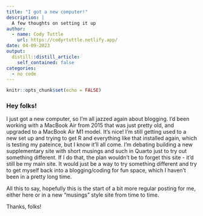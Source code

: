 ```yaml
---
title: "I got a new computer!"
description: |
  A few thoughts on setting it up 
author:
  - name: Cody Tuttle
    url: https://codyrtuttle.netlify.app/
date: 04-09-2023
output:
  distill::distill_article:
    self_contained: false
categories:
  - no code
---
```



```r
knitr::opts_chunk$set(echo = FALSE)
```

### Hey folks!

I just got a new computer, so I'm all jazzed again about blogging. I'd been working with a MacBook Air from 2015 that was just pretty old, and upgraded to a MacBook Air M1 model. It's nice! I'm still getting used to a new set up and trying to get R and everything like that installed again, which is testing my pateince, but I know it'll all come. I'm debating building a new supplementary site with short musings and such in Quarto just to try out something different. If I do that, the plan wouldn't be to forget this site - it'd still be my main site. It would just be a way to try something different and try to get myself back into a blogging/coding for fun space, which I haven't been in a pretty long time. 

All this to say, hopefully this is the start of a bit more regular posting for me, either here or in a new "musings" style site from time to time. 

Thanks, folks!
